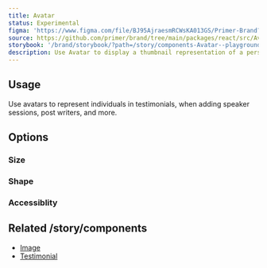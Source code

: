```yaml
---
title: Avatar
status: Experimental
figma: 'https://www.figma.com/file/BJ95AjraesmRCWsKA013GS/Primer-Brand?node-id=543%3A19830&t=Be91VGjX2BANJnQc-11'
source: https://github.com/primer/brand/tree/main/packages/react/src/Avatar/Avatar.tsx
storybook: '/brand/storybook/?path=/story/components-Avatar--playground'
description: Use Avatar to display a thumbnail representation of a person.
---
```



## Usage

Use avatars to represent individuals in testimonials, when adding speaker sessions, post writers, and more.

## Options

### Size

### Shape

### Accessiblity

## Related /story/components

- [Image](/components/Image)
- [Testimonial](/components/Testimonial)
